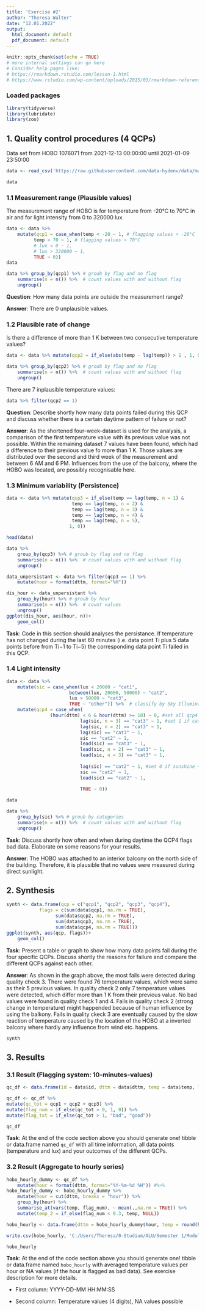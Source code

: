 ```yaml
---
title: 'Exercise #2'
author: "Theresa Walter"
date: "12.01.2022"
output:
  html_document: default
  pdf_document: default
---
```


```r
knitr::opts_chunk$set(echo = TRUE)
# more internal settings can go here
# Consider help pages like:
# https://rmarkdown.rstudio.com/lesson-1.html
# https://www.rstudio.com/wp-content/uploads/2015/03/rmarkdown-reference.pdf

```

### Loaded packages

```r
library(tidyverse)
library(lubridate)
library(zoo)
```



## 1. Quality control procedures (4 QCPs)
Data set from HOBO 1076071 from 2021-12-13 00:00:00 until 2021-01-09 23:50:00

```r
data <- read_csv('https://raw.githubusercontent.com/data-hydenv/data/master/hobo/2022/10_minute/10760710.csv', show_col_types = FALSE)

data
```

### 1.1 Measurement range (Plausible values)
The measurement range of HOBO is for temperature from -20°C to 70°C in air and for light intensity from 0 to 320000 lux.
```r

data <- data %>% 
	mutate(qcp1 = case_when(temp < -20 ~ 1, # flagging values < -20°C
		  temp > 70 ~ 1, # flagging values > 70°C
		  # lux < 0 ~ 1,
		  # lux > 320000 ~ 1,
		  TRUE ~ 0))
data
```

```r
data %>% group_by(qcp1) %>% # groub by flag and no flag
	summarise(n = n()) %>%  # count values with and without flag
	ungroup()
```

**Question**: How many data points are outside the measurement range?

**Answer**: There are 0 unplausible values.

### 1.2 Plausible rate of change

Is there a difference of more than 1 K between two consecutive temperature values?
```r
data <- data %>% mutate(qcp2 = if_else(abs(temp - lag(temp)) > 1 , 1, 0)) # Difference of temperature value and the previous temperature value

data %>% group_by(qcp2) %>% # groub by flag and no flag
	summarise(n = n()) %>%  # count values with and without flag
	ungroup()
```

There are 7 inplausible temperature values:

```r
data %>% filter(qcp2 == 1)
```

**Question**: Describe shortly how many data points failed during this QCP and discuss whether there is a certain daytime pattern of failure or not?

**Answer**: As the shortened four-week-dataset is used for the analysis, a comparison of the first temperature value with its previous value was not possible. Within the remaining dataset 7 values have been found, which had a difference to their previous value fo more than 1 K. Those values are distributed over the second and third week of the measurement and between 6 AM and 6 PM. Influences from the use of the balcony, where the HOBO was located, are possibly recognisable here.

### 1.3 Minimum variability (Persistence)


```r
data <- data %>% mutate(qcp3 = if_else(temp == lag(temp, n = 1) &
				       	temp == lag(temp, n = 2) &
				       	temp == lag(temp, n = 3) &
				       	temp == lag(temp, n = 4) &
				       	temp == lag(temp, n = 5),
				       1, 0))

head(data)
```
```r
data %>% 
	group_by(qcp3) %>% # groub by flag and no flag
	summarise(n = n()) %>%  # count values with and without flag
	ungroup()
```

```r
data_unpersistant <- data %>% filter(qcp3 == 1) %>% 
	mutate(hour = format(dttm, format="%H"))

dis_hour <- data_unpersistant %>% 
	group_by(hour) %>% # groub by hour
	summarise(n = n()) %>%  # count values 
	ungroup()
ggplot(dis_hour, aes(hour, n))+
	geom_col()
```

**Task**: Code in this section should analyses the persistance.
If temperature has not changed during the last 60 minutes (i.e. data point Ti plus 5 data points before from Ti−1 to Ti−5) the corresponding data point Ti failed in this QCP.

### 1.4 Light intensity

```r
data <- data %>% 
	mutate(sic = case_when(lux < 20000 ~ "cat1",
				       between(lux, 20000, 50000) ~ "cat2",
				       lux > 50000 ~ "cat3",
				       TRUE ~ "other")) %>%  # classify by Sky Illuminance Classes
	mutate(qcp4 = case_when(
				(hour(dttm) < 6 & hour(dttm) >= 18) ~ 0, #set all qcp4 values for nighttime to 1
                           lag(sic, n = 3) == "cat3" ~ 1, #set 1 if cat3 +- 3 before or ahead
                           lag(sic, n = 2) == "cat3" ~ 1,
                           lag(sic) == "cat3" ~ 1,
                           sic == "cat2" ~ 1,
                           lead(sic) == "cat3" ~ 1,
                           lead(sic, n = 2) == "cat3" ~ 1,
                           lead(sic, n = 3) == "cat3" ~ 1,
                           
                           lag(sic) == "cat2" ~ 1, #set 0 if sunshine +- 1 before or ahead
                           sic == "cat2" ~ 1,
                           lead(sic) == "cat2" ~ 1,
                           
                           TRUE ~ 0))

data
```
```r
data %>% 
	group_by(sic) %>% # groub by categories
	summarise(n = n()) %>%  # count values with and without flag
	ungroup()
```

**Task**: Discuss shortly how often and when during daytime the QCP4 flags bad data. Elaborate on some reasons for your results.

**Answer**: The HOBO was attached to an interior balcony on the north side of the building. Therefore, it is plausible that no values were measured during direct sunlight.

## 2. Synthesis

```r
synth <- data.frame(qcp = c("qcp1", "qcp2", "qcp3", "qcp4"),
		    flags = c(sum(data$qcp1, na.rm = TRUE),
		    	  sum(data$qcp2, na.rm = TRUE),
		    	  sum(data$qcp3, na.rm = TRUE),
		    	  sum(data$qcp4, na.rm = TRUE)))
ggplot(synth, aes(qcp, flags))+
	geom_col()
```

**Task**: Present a table or graph to show how many data points fail during the four specific QCPs. Discuss shortly the reasons for failure and compare the different QCPs against each other.

**Answer**: As shown in the graph above, the most fails were detected during quality check 3. There were found 76 temperature values, which were same as their 5 previous values. In quality check 2 only 7 temperature values were detected, which differ more than 1 K from their previous value.
No bad values were found in quality check 1 and 4.
Fails in quality check 2 (strong change in temperature) might happended because of human influence by using the balkony.
Fails in quality ckeck 3 are eventually caused by the slow reaction of temperature caused by the location of the HOBO at a inverted balcony where hardly any influence from wind etc. happens.



```r
synth
```

## 3. Results

### 3.1 Result (Flagging system: 10-minutes-values)

```r
qc_df <- data.frame(id = data$id, dttm = data$dttm, temp = data$temp, lux = data$lux, qcp1 = data$qcp1, qcp2 = data$qcp2, qcp3 = data$qcp3, qcp4 = data$qcp4)

qc_df <- qc_df %>%
mutate(qc_tot = qcp1 + qcp2 + qcp3) %>%
mutate(flag_num = if_else(qc_tot > 0, 1, 0)) %>%
mutate(flag_txt = if_else(qc_tot > 1, "bad", "good"))

qc_df
```

**Task**: At the end of the code section above you should generate one! tibble or data.frame named `qc_df` with all time information, all data points (temperature and lux) and your outcomes of the different QCPs.

### 3.2 Result (Aggregate to hourly series)

```r
hobo_hourly_dummy <- qc_df %>%
	mutate(hour = format(dttm, format="%Y-%m-%d %H")) #%>% 
hobo_hourly_dummy <- hobo_hourly_dummy %>%
	mutate(hour = cut(dttm, breaks = "hour")) %>%
	group_by(hour) %>%
	summarise_at(vars(temp, flag_num), ~ mean(.,na.rm = TRUE)) %>%
	mutate(temp_2 = if_else(flag_num < 0.3, temp, NULL)) 

hobo_hourly <- data.frame(dttm = hobo_hourly_dummy$hour, temp = round(hobo_hourly_dummy$temp_2, 4))

write.csv(hobo_hourly, 'C:/Users/Theresa/0-Studium/ALU/Semester 1/Modul 4 Data Collection Storage Management/Timeseries_in_R/Timeseries_in_R-1/1_data_processed/meteo_stations/my_hobo.csv', row.names = FALSE)

hobo_hourly
```

**Task**: At the end of the code section above you should generate one! tibble or data.frame named `hobo_hourly` with averaged temperature values per hour or NA values (if the hour is flagged as bad data). See exercise description for more details.

-   First column: YYYY-DD-MM HH:MM:SS

-   Second column: Temperature values (4 digits), NA values possible

